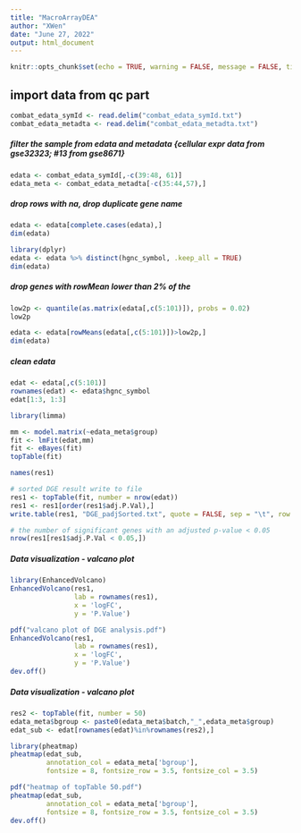 ---
title: "MacroArrayDEA"
author: "XWen"
date: "June 27, 2022"
output: html_document
---

```{r setup, include=FALSE}
knitr::opts_chunk$set(echo = TRUE, warning = FALSE, message = FALSE, tidy = TRUE)
```

## import data from qc part

```{r import data}
combat_edata_symId <- read.delim("combat_edata_symId.txt")
combat_edata_metadta <- read.delim("combat_edata_metadta.txt")
```

##### filter the sample from edata and metadata {cellular expr data from gse32323; #13 from gse8671}
```{r}
edata <- combat_edata_symId[,-c(39:48, 61)]
edata_meta <- combat_edata_metadta[-c(35:44,57),]
```

##### drop rows with na, drop duplicate gene name
```{r}
edata <- edata[complete.cases(edata),]
dim(edata)

library(dplyr)
edata <- edata %>% distinct(hgnc_symbol, .keep_all = TRUE)
dim(edata)
```

##### drop genes with rowMean lower than 2% of the 
```{r}
low2p <- quantile(as.matrix(edata[,c(5:101)]), probs = 0.02)
low2p

edata <- edata[rowMeans(edata[,c(5:101)])>low2p,]
dim(edata)
```
##### clean edata
```{r}
edat <- edata[,c(5:101)]
rownames(edat) <- edata$hgnc_symbol
edat[1:3, 1:3]
```

```{r}
library(limma)

mm <- model.matrix(~edata_meta$group)
fit <- lmFit(edat,mm)
fit <- eBayes(fit)
topTable(fit)
```

```{r}
names(res1)
```


```{r}
# sorted DGE result write to file
res1 <- topTable(fit, number = nrow(edat))
res1 <- res1[order(res1$adj.P.Val),]
write.table(res1, "DGE_padjSorted.txt", quote = FALSE, sep = "\t", row.names = TRUE, col.names = TRUE)

# the number of significant genes with an adjusted p-value < 0.05
nrow(res1[res1$adj.P.Val < 0.05,])
```
##### Data visualization - valcano plot
```{r}
library(EnhancedVolcano)
EnhancedVolcano(res1,
                lab = rownames(res1),
                x = 'logFC',
                y = 'P.Value')
```

```{r}
pdf("valcano plot of DGE analysis.pdf")
EnhancedVolcano(res1,
                lab = rownames(res1),
                x = 'logFC',
                y = 'P.Value')
dev.off()
```

##### Data visualization - valcano plot
```{r}
res2 <- topTable(fit, number = 50)
edata_meta$bgroup <- paste0(edata_meta$batch,"_",edata_meta$group)
edat_sub <- edat[rownames(edat)%in%rownames(res2),]

library(pheatmap)
pheatmap(edat_sub,
         annotation_col = edata_meta['bgroup'],
         fontsize = 8, fontsize_row = 3.5, fontsize_col = 3.5)
```

```{r}
pdf("heatmap of topTable 50.pdf")
pheatmap(edat_sub,
         annotation_col = edata_meta['bgroup'],
         fontsize = 8, fontsize_row = 3.5, fontsize_col = 3.5)
dev.off()
```

